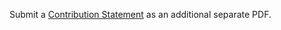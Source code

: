 Submit a [Contribution Statement](/assignments/#contribution-statements) as an additional separate PDF.
